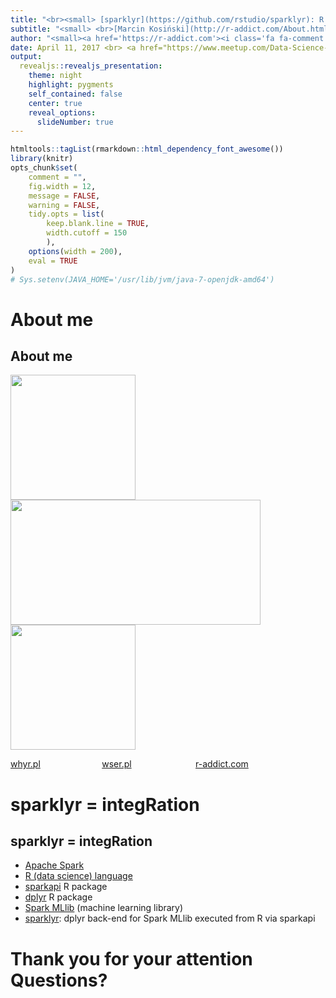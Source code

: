 ```yaml
---
title: "<br><small> [sparklyr](https://github.com/rstudio/sparklyr): R interface to [Apache Spark](http://spark.apache.org/) machine learning algorithms with [dplyr](https://github.com/tidyverse/dplyr) back-end </small>"
subtitle: "<small> <br>[Marcin Kosiński](http://r-addict.com/About.html) </small>"
author: "<small><a href='https://r-addict.com'><i class='fa fa-comment'></i></a>&nbsp;&nbsp;<a href='https://stackoverflow.com/users/3857701'><i class='fa fa-stack-overflow'></i></a>&nbsp;&nbsp;<a href='https://github.com/MarcinKosinski'><i class='fa fa-github'></i></a>&nbsp;&nbsp;<a href='mailto:m.p.kosinski@gmail.com'><i class='fa fa-envelope-o'></i></a>&nbsp;&nbsp;</small><br>"
date: April 11, 2017 <br> <a href="https://www.meetup.com/Data-Science-Warsaw/events/238737897/">Data Science Warsaw 25</a>
output:
  revealjs::revealjs_presentation:
    theme: night
    highlight: pygments
    self_contained: false
    center: true
    reveal_options:
      slideNumber: true
---
```


```r
htmltools::tagList(rmarkdown::html_dependency_font_awesome())
library(knitr)
opts_chunk$set(
	comment = "",
	fig.width = 12, 
	message = FALSE,
	warning = FALSE,
	tidy.opts = list(
		keep.blank.line = TRUE,	
		width.cutoff = 150
		),
	options(width = 200),
	eval = TRUE
)
# Sys.setenv(JAVA_HOME='/usr/lib/jvm/java-7-openjdk-amd64')
```

# About me

## About me

<a href='https://whyr.pl/'><img src='whyR.jpg' width='200px' height='200px'></a>
<a href='https://wser.pl/'><img src='wser.jpg' width='400px' height='200px'></a>
<a href='https://r-addict.com/'><img src='avatar.jpg' width='200px' height='200px'></a>

[whyr.pl](https://whyr.pl/) &nbsp;&nbsp;&nbsp;&nbsp;&nbsp;&nbsp;&nbsp;&nbsp;&nbsp;&nbsp;&nbsp;&nbsp;&nbsp;&nbsp;&nbsp;&nbsp;&nbsp;&nbsp;&nbsp;&nbsp;&nbsp;&nbsp;&nbsp; [wser.pl](https://wser.pl/) &nbsp;&nbsp;&nbsp;&nbsp;&nbsp;&nbsp;&nbsp;&nbsp;&nbsp;&nbsp;&nbsp;&nbsp;&nbsp;&nbsp;&nbsp;&nbsp;&nbsp;&nbsp;&nbsp;&nbsp;&nbsp;&nbsp;&nbsp;&nbsp; [r-addict.com](https://r-addict.com/)


# sparklyr = integRation

## sparklyr = integRation

- [Apache Spark](http://spark.apache.org/)
- [R (data science) language](https://cran.r-project.org/) 
- [sparkapi](https://github.com/rstudio/sparkapi) R package
- [dplyr](https://github.com/tidyverse/dplyr) R package
- [Spark MLlib](http://spark.apache.org/mllib/) (machine learning library)
- [sparklyr](http://spark.rstudio.com): dplyr back-end for Spark MLlib executed from R via sparkapi

# Thank you for your attention Questions?

